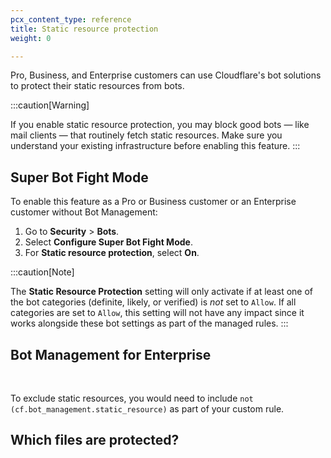 ```yaml
---
pcx_content_type: reference
title: Static resource protection
weight: 0

---
```



Pro, Business, and Enterprise customers can use Cloudflare's bot solutions to protect their <GlossaryTooltip term="static content">static resources</GlossaryTooltip> from bots.

:::caution[Warning]

If you enable static resource protection, you may block good bots — like mail clients — that routinely fetch static resources. Make sure you understand your existing infrastructure before enabling this feature. 
:::

## Super Bot Fight Mode

To enable this feature as a Pro or Business customer or an Enterprise customer without Bot Management:

1. Go to **Security** > **Bots**.
2. Select **Configure Super Bot Fight Mode**.
3. For **Static resource protection**, select **On**.

:::caution[Note]

The **Static Resource Protection** setting will only activate if at least one of the bot categories (definite, likely, or verified) is _not_ set to `Allow`. If all categories are set to `Allow`, this setting will not have any impact since it works alongside these bot settings as part of the managed rules.
:::

## Bot Management for Enterprise

<Render file="static-resources-bm" /> <br/>

To exclude static resources, you would need to include `not (cf.bot_management.static_resource)` as part of your custom rule.

## Which files are protected?

<Render file="static-resources-list" />
